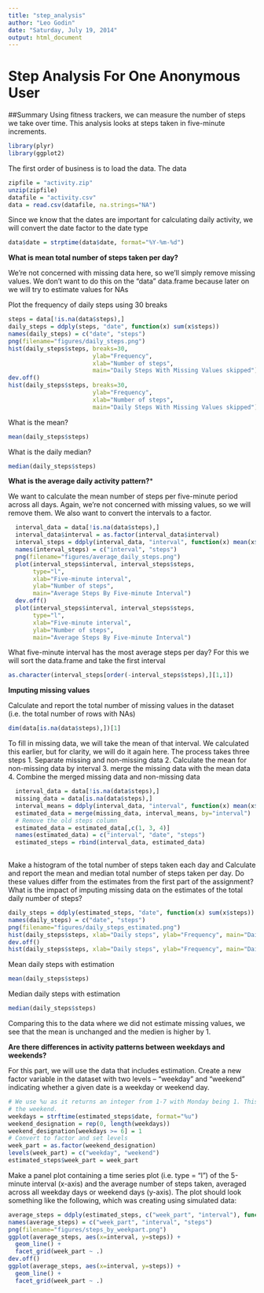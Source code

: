 ```yaml
---
title: "step_analysis"
author: "Leo Godin"
date: "Saturday, July 19, 2014"
output: html_document
---
```


Step Analysis For One Anonymous User
====================================
##Summary
Using fitness trackers, we can measure the number of steps we take over time. This analysis looks at steps taken in five-minute increments. 

```r
library(plyr)
library(ggplot2)
```

The first order of business is to load the data. The data
```r
zipfile = "activity.zip"
unzip(zipfile)
datafile = "activity.csv"
data = read.csv(datafile, na.strings="NA")
```

Since we know that the dates are important for calculating daily activity, we will convert the date factor to the date type
```r
data$date = strptime(data$date, format="%Y-%m-%d")
```

**What is mean total number of steps taken per day?**

We're not concerned with missing data here, so we'll simply remove missing values.  We don't want to do this on the "data" data.frame because later on we will try to estimate values for NAs

Plot the frequency of daily steps using 30 breaks

```r
steps = data[!is.na(data$steps),]
daily_steps = ddply(steps, "date", function(x) sum(x$steps))
names(daily_steps) = c("date", "steps")
png(filename="figures/daily_steps.png")
hist(daily_steps$steps, breaks=30, 
                        ylab="Frequency", 
                        xlab="Number of steps", 
                        main="Daily Steps With Missing Values skipped")
dev.off()
hist(daily_steps$steps, breaks=30, 
                        ylab="Frequency", 
                        xlab="Number of steps", 
                        main="Daily Steps With Missing Values skipped")
```

What is the mean?
```r
mean(daily_steps$steps)
```
What is the daily median?
```r
median(daily_steps$steps)
```

**What is the average daily activity pattern?***

We want to calculate the mean number of steps per five-minute period across all days. Again, we're not concerned with missing values, so we will remove them. We also want to convert the intervals to a factor. 

```r
  interval_data = data[!is.na(data$steps),]
  interval_data$interval = as.factor(interval_data$interval)
  interval_steps = ddply(interval_data, "interval", function(x) mean(x$steps))
  names(interval_steps) = c("interval", "steps")
  png(filename="figures/average_daily_steps.png")
  plot(interval_steps$interval, interval_steps$steps, 
       type="l", 
       xlab="Five-minute interval",
       ylab="Number of steps",
       main="Average Steps By Five-minute Interval")
  dev.off()
  plot(interval_steps$interval, interval_steps$steps, 
       type="l", 
       xlab="Five-minute interval",
       ylab="Number of steps",
       main="Average Steps By Five-minute Interval")

```

What five-minute interval has the most average steps per day? For this we will sort the data.frame and take the first interval

```r
as.character(interval_steps[order(-interval_steps$steps),][1,1])
```

**Imputing missing values**

Calculate and report the total number of missing values in the dataset (i.e. the total number of rows with NAs)

```r
dim(data[is.na(data$steps),])[1]
```

To fill in missing data, we will take the mean of that interval. We calculated this earlier, but for clarity, we will do it again here. The process takes three steps
1. Separate missing and non-missing data
2. Calculate the mean for non-missing data by interval
3. merge the missing data with the mean data
4. Combine the merged missing data and non-missing data

```r
  interval_data = data[!is.na(data$steps),]
  missing_data = data[is.na(data$steps),]
  interval_means = ddply(interval_data, "interval", function(x) mean(x$steps))
  estimated_data = merge(missing_data, interval_means, by="interval")
  # Remove the old steps column
  estimated_data = estimated_data[,c(1, 3, 4)]
  names(estimated_data) = c("interval", "date", "steps")
  estimated_steps = rbind(interval_data, estimated_data)
  
```




Make a histogram of the total number of steps taken each day and Calculate and report the mean and median total number of steps taken per day. Do these values differ from the estimates from the first part of the assignment? What is the impact of imputing missing data on the estimates of the total daily number of steps?

```r
daily_steps = ddply(estimated_steps, "date", function(x) sum(x$steps))
names(daily_steps) = c("date", "steps")
png(filename="figures/daily_steps_estimated.png")
hist(daily_steps$steps, xlab="Daily steps", ylab="Frequency", main="Daily Steps With Estimated Missing Values", breaks=30)
dev.off()
hist(daily_steps$steps, xlab="Daily steps", ylab="Frequency", main="Daily Steps With Estimated Missing Values", breaks=30)
```
Mean daily steps with estimation
```r
mean(daily_steps$steps)
```
Median daily steps with estimation
```r
median(daily_steps$steps)
```

Comparing this to the data where we did not estimate missing values, we see that the mean is unchanged and the medien is higher by 1.

**Are there differences in activity patterns between weekdays and weekends?**

For this part, we will use the data that includes estimation. 
 Create a new factor variable in the dataset with two levels – “weekday” and “weekend” indicating whether a given date is a weekday or weekend day. 

```r
# We use %u as it returns an integer from 1-7 with Monday being 1. This allows us to subset on >=6 to determine 
# the weekend.
weekdays = strftime(estimated_steps$date, format="%u")
weekend_designation = rep(0, length(weekdays))
weekend_designation[weekdays >= 6] = 1
# Convert to factor and set levels
week_part = as.factor(weekend_designation)
levels(week_part) = c("weekday", "weekend")
estimated_steps$week_part = week_part
```
Make a panel plot containing a time series plot (i.e. type = "l") of the 5-minute interval (x-axis) and the average number of steps taken, averaged across all weekday days or weekend days (y-axis). The plot should look something like the following, which was creating using simulated data:

```r
average_steps = ddply(estimated_steps, c("week_part", "interval"), function(x) mean(x$steps))
names(average_steps) = c("week_part", "interval", "steps")
png(filename="figures/steps_by_weekpart.png")
ggplot(average_steps, aes(x=interval, y=steps)) +
  geom_line() + 
  facet_grid(week_part ~ .)
dev.off()
ggplot(average_steps, aes(x=interval, y=steps)) +
  geom_line() + 
  facet_grid(week_part ~ .)
```

